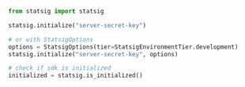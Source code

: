 ```py
from statsig import statsig

statsig.initialize("server-secret-key")

# or with StatsigOptions
options = StatsigOptions(tier=StatsigEnvironmentTier.development)
statsig.initialize("server-secret-key", options)

# check if sdk is initialized
initialized = statsig.is_initialized()
```
